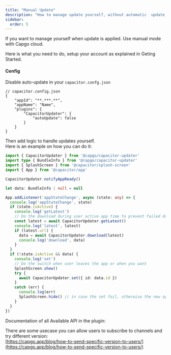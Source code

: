 ```yaml
---
title: "Manual Update"
description: "How to manage update yourself, without automatic  update, manage the update lifecycle and then the update happen precisely"
sidebar:
  order: 5
---
```



If you want to manage yourself when update is applied. Use manual mode with Capgo cloud.

Here is what you need to do, setup your account as explained in Geting Started.

<LinkCard
	title="Getting Started"
	href="/docs/getting-started/quickstart/"
/>


#### Config
Disable auto-update in your ```capacitor.confg.json```

```tsx
// capacitor.config.json
{
	"appId": "**.***.**",
	"appName": "Name",
	"plugins": {
		"CapacitorUpdater": {
			"autoUpdate": false
		}
	}
}
```

Then add logic to handle updates yourself.\
Here is an example on how you can do it:

```typescript
import { CapacitorUpdater } from '@capgo/capacitor-updater'
import type { BundleInfo } from '@capgo/capacitor-updater'
import { SplashScreen } from '@capacitor/splash-screen'
import { App } from '@capacitor/app'

CapacitorUpdater.notifyAppReady()

let data: BundleInfo | null = null

App.addListener('appStateChange', async (state: any) => {
  console.log('appStateChange', state)
  if (state.isActive) {
    console.log('getLatest')
    // Do the download during user active app time to prevent failed downloads
    const latest = await CapacitorUpdater.getLatest()
    console.log('latest', latest)
    if (latest.url) {
      data = await CapacitorUpdater.download(latest)
      console.log('download', data)
    }
  }
  if (!state.isActive && data) {
    console.log('set')
    // Do the switch when user leaves the app or when you want
    SplashScreen.show()
    try {
      await CapacitorUpdater.set({ id: data.id })
    }
    catch (err) {
      console.log(err)
      SplashScreen.hide() // in case the set fail, otherwise the new app will have to hide it
    }
  }
})
```

Documentation of all Available API in the plugin:

<LinkCard
	title="Methods"
	href="/docs/plugin/api/"
/>

There are some usecase you can allow users to subscribe to channels and try different version:\
[https://capgo.app/blog/how-to-send-specific-version-to-users/](https://capgo.app/blog/how-to-send-specific-version-to-users/)
